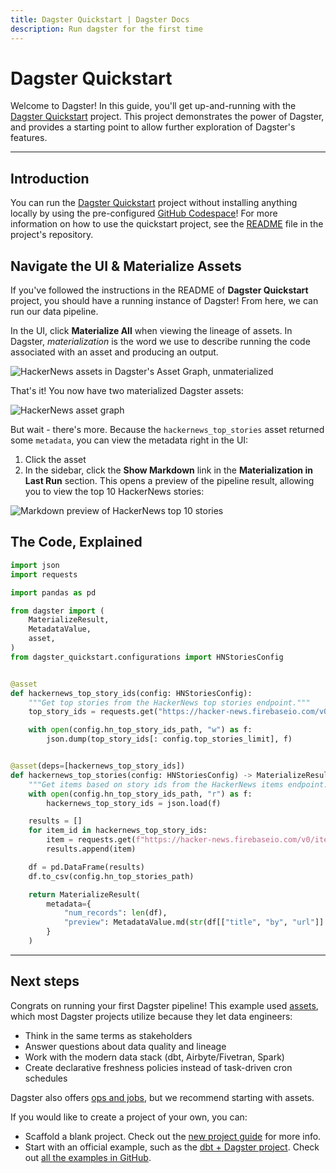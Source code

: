 ```yaml
---
title: Dagster Quickstart | Dagster Docs
description: Run dagster for the first time
---
```


# Dagster Quickstart

Welcome to Dagster! In this guide, you'll get up-and-running with the [Dagster Quickstart](https://github.com/dagster-io/dagster-quickstart) project. This project demonstrates the power of Dagster, and provides a starting point to allow further exploration of Dagster's features.

---

## Introduction

You can run the [Dagster Quickstart](https://github.com/dagster-io/dagster-quickstart) project without installing anything locally by using the pre-configured [GitHub Codespace](https://github.com/features/codespaces)! For more information on how to use the quickstart project, see the [README](https://github.com/dagster-io/dagster-quickstart/blob/main/README.md) file in the project's repository.

## Navigate the UI & Materialize Assets

If you've followed the instructions in the README of **Dagster Quickstart** project, you should have a running instance of Dagster! From here, we can run our data pipeline.

In the UI, click **Materialize All** when viewing the lineage of assets. In Dagster, _materialization_ is the word we use to describe running the code associated with an asset and producing an output.

<Image
alt="HackerNews assets in Dagster's Asset Graph, unmaterialized"
src="/images/getting-started/quickstart/quickstart-unmaterialized.png"
width={1000}
height={816}
/>

That's it! You now have two materialized Dagster assets:

<Image
alt="HackerNews asset graph"
src="/images/getting-started/quickstart/quickstart.png"
width={2402}
height={1956}
/>

But wait - there's more. Because the `hackernews_top_stories` asset returned some `metadata`, you can view the metadata right in the UI:

1. Click the asset
2. In the sidebar, click the **Show Markdown** link in the **Materialization in Last Run** section. This opens a preview of the pipeline result, allowing you to view the top 10 HackerNews stories:

<Image
alt="Markdown preview of HackerNews top 10 stories"
src="/images/getting-started/quickstart/hn-preview.png"
width={3444}
height={1754}
/>

## The Code, Explained

```python file=/getting-started/quickstart/assets.py
import json
import requests

import pandas as pd

from dagster import (
    MaterializeResult,
    MetadataValue,
    asset,
)
from dagster_quickstart.configurations import HNStoriesConfig


@asset
def hackernews_top_story_ids(config: HNStoriesConfig):
    """Get top stories from the HackerNews top stories endpoint."""
    top_story_ids = requests.get("https://hacker-news.firebaseio.com/v0/topstories.json").json()

    with open(config.hn_top_story_ids_path, "w") as f:
        json.dump(top_story_ids[: config.top_stories_limit], f)


@asset(deps=[hackernews_top_story_ids])
def hackernews_top_stories(config: HNStoriesConfig) -> MaterializeResult:
    """Get items based on story ids from the HackerNews items endpoint."""
    with open(config.hn_top_story_ids_path, "r") as f:
        hackernews_top_story_ids = json.load(f)

    results = []
    for item_id in hackernews_top_story_ids:
        item = requests.get(f"https://hacker-news.firebaseio.com/v0/item/{item_id}.json").json()
        results.append(item)

    df = pd.DataFrame(results)
    df.to_csv(config.hn_top_stories_path)

    return MaterializeResult(
        metadata={
            "num_records": len(df),
            "preview": MetadataValue.md(str(df[["title", "by", "url"]].to_markdown())),
        }
    )
```

---

## Next steps

Congrats on running your first Dagster pipeline! This example used [assets](/tutorial), which most Dagster projects utilize because they let data engineers:

- Think in the same terms as stakeholders
- Answer questions about data quality and lineage
- Work with the modern data stack (dbt, Airbyte/Fivetran, Spark)
- Create declarative freshness policies instead of task-driven cron schedules

Dagster also offers [ops and jobs](/guides/dagster/intro-to-ops-jobs), but we recommend starting with assets.

If you would like to create a project of your own, you can:

- Scaffold a blank project. Check out the [new project guide](/getting-started/create-new-project) for more info.
- Start with an official example, such as the [dbt + Dagster project](/integrations/dbt/using-dbt-with-dagster). Check out [all the examples in GitHub](https://github.com/dagster-io/dagster/tree/master/examples).
